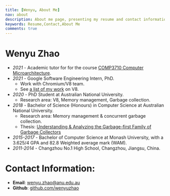 ```yaml
---
title: [Wenyu, About Me]
nav: about
description: About me page, presenting my resume and contact information.
keywords: Resume,Contact,About Me
comments: true
---
```


# Wenyu Zhao

* *2021* - Academic tutor for for the course [COMP3710 Computer Microarchitecture](https://cs.anu.edu.au/courses/comp3710-uarch).
* *2021* - Google Software Engineering Intern, PhD.
  * Work with Chromium/V8 team.
  * See [a list of my work](https://chromium-review.googlesource.com/q/owner:%22Wenyu+Zhao%22) on V8.
* *2020* - PhD Student at Australian National University.
  * Research area: V8, Memory management, Garbage collection.
* *2018* - Bachelor of Science (Honours) in Computer Science at Australian National University.
  * Research area: Memory management & concurrent garbage collection.
  * Thesis: [Understanding & Analyzing the Garbage-first Family of Garbage Collectors](https://wenyuzhao.me/Honours-Thesis//thesis.pdf)
* *2015-2017* - Bachelor of Computer Science at Monash University, with a 3.625/4 GPA and 82.8 Weighted average mark (WAM).
* *2011-2014* - Changzhou No.1 High School, Changzhou, Jiangsu, China.

# Contact Information:

* **Email**: [wenyu.zhao@anu.edu.au](mailto:wenyu.zhao@anu.edu.au "Email")
* **Github**: [github.com/wenyuzhao](https://github.com/wenyuzhao "GitHub")